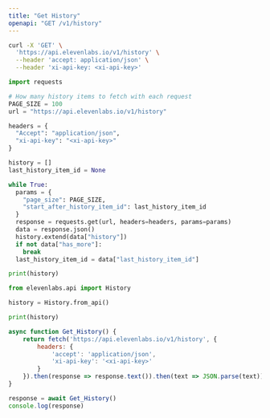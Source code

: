 ```yaml
---
title: "Get History"
openapi: "GET /v1/history"
---
```


<RequestExample>

```Bash Curl
curl -X 'GET' \
  'https://api.elevenlabs.io/v1/history' \
  --header 'accept: application/json' \
  --header 'xi-api-key: <xi-api-key>'
```

```Python Python
import requests

# How many history items to fetch with each request
PAGE_SIZE = 100
url = "https://api.elevenlabs.io/v1/history"

headers = {
  "Accept": "application/json",
  "xi-api-key": "<xi-api-key>"
}

history = []
last_history_item_id = None

while True:
  params = {
    "page_size": PAGE_SIZE,
    "start_after_history_item_id": last_history_item_id
  }
  response = requests.get(url, headers=headers, params=params)
  data = response.json()
  history.extend(data["history"])
  if not data["has_more"]:
    break
  last_history_item_id = data["last_history_item_id"]

print(history)
```

```Python Client
from elevenlabs.api import History

history = History.from_api()

print(history)
```

```Javascript Javascript
async function Get_History() {
    return fetch('https://api.elevenlabs.io/v1/history', {
        headers: {
            'accept': 'application/json',
            'xi-api-key': '<xi-api-key>'
        }
    }).then(response => response.text()).then(text => JSON.parse(text))
}

response = await Get_History()
console.log(response)
```

</RequestExample>